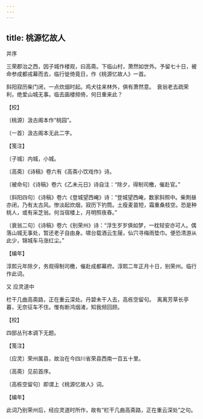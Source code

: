 ```yaml
---
---
---
```

title: 桃源忆故人
---



并序





三荣郡治之西，因子城作楼观，曰高斋。下临山村，萧然如世外。予留七十日，被命参成都戎幕而去，临行徙倚竟日，作《桃源忆故人》一首。

斜阳寂历柴门闭，一点炊烟时起。鸡犬往来林外，俱有萧然意。　衰翁老去疏荣利，绝爱山城无事。临去画楼频倚，何日重来此？

【校】

〔桃源〕汲古阁本作“桃园”。

〔一首〕汲古阁本无此二字。

【笺注】

〔子城〕内城，小城。

〔高斋〕《诗稿》卷六有《高斋小饮戏作》诗。

〔被命句〕《诗稿》卷六《乙未元日》诗自注：“除夕，得制司檄，催赴官。”

〔斜阳四句〕《诗稿》卷六《登城望西崦》诗：“登城望西崦，数家斜照中。柴荆昼亦闭，乃有太古风。惨淡起炊烟，寂历下钓筒。土瘦麦苗短，霜重桑枝空。恐是种桃人，或有采芝翁。何当宿楼上，月明照夜舂。”

〔衰翁二句〕《诗稿》卷六《别荣州》诗：“浮生岁岁俱如梦，一枕轻安亦可人。偶落山城无事处，暂还老子自由身。啸台载酒云生屦，仙穴寻梅雨垫巾。便恐清游从此少，锦城车马涨红尘。”

【编年】

淳熙元年除夕，务观得制司檄，催赴成都幕府。淳熙二年正月十日，别荣州。临行作此词。





又 应灵道中


栏干几曲高斋路，正在重云深处。丹碧未干人去，高栋空留句。　离离芳草长亭暮，无奈征车不住。惟有断鸿烟渚，知我频回顾。

【校】

四部丛刊本调下无题。

【笺注】

〔应灵〕荣州属县，故治在今四川省荣县西南一百五十里。

〔高斋〕见前首序。

〔高栋空留句〕即谓上《桃源忆故人》词。

【编年】

此词乃别荣州后，经应灵道时所作，故有“栏干几曲高斋路，正在重云深处”之句。